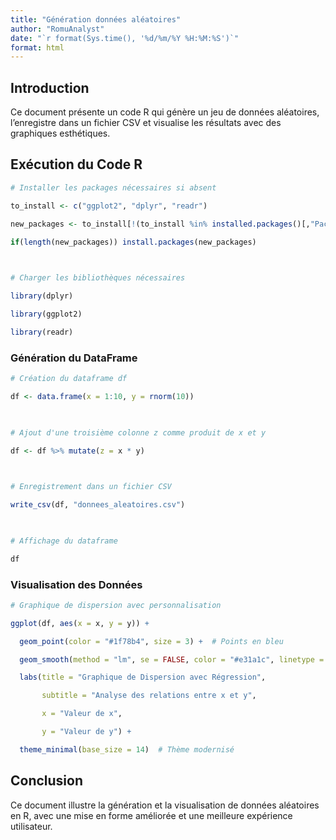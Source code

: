 ```yaml
---
title: "Génération données aléatoires"
author: "RomuAnalyst"
date: "`r format(Sys.time(), '%d/%m/%Y %H:%M:%S')`"
format: html
---
```


 

## Introduction

 

Ce document présente un code R qui génère un jeu de données aléatoires, l'enregistre dans un fichier CSV et visualise les résultats avec des graphiques esthétiques.

 

## Exécution du Code R

 

```r

# Installer les packages nécessaires si absent

to_install <- c("ggplot2", "dplyr", "readr")

new_packages <- to_install[!(to_install %in% installed.packages()[,"Package"])]

if(length(new_packages)) install.packages(new_packages)

 

# Charger les bibliothèques nécessaires

library(dplyr)

library(ggplot2)

library(readr)

```

 

### Génération du DataFrame

 

```r

# Création du dataframe df

df <- data.frame(x = 1:10, y = rnorm(10))

 

# Ajout d'une troisième colonne z comme produit de x et y

df <- df %>% mutate(z = x * y)

 

# Enregistrement dans un fichier CSV

write_csv(df, "donnees_aleatoires.csv")

 

# Affichage du dataframe

df

```

 

### Visualisation des Données

 

```r

# Graphique de dispersion avec personnalisation

ggplot(df, aes(x = x, y = y)) +

  geom_point(color = "#1f78b4", size = 3) +  # Points en bleu

  geom_smooth(method = "lm", se = FALSE, color = "#e31a1c", linetype = "dashed") +  # Ligne de tendance rouge

  labs(title = "Graphique de Dispersion avec Régression",

       subtitle = "Analyse des relations entre x et y",

       x = "Valeur de x",

       y = "Valeur de y") +

  theme_minimal(base_size = 14)  # Thème modernisé

```

 

## Conclusion

 

Ce document illustre la génération et la visualisation de données aléatoires en R, avec une mise en forme améliorée et une meilleure expérience utilisateur.


